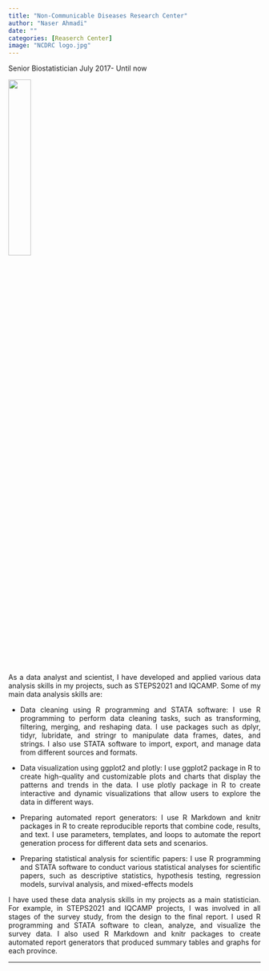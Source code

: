```yaml
---
title: "Non-Communicable Diseases Research Center"
author: "Naser Ahmadi"
date: ""
categories: [Reaserch Center]
image: "NCDRC logo.jpg"
---
```


 Senior Biostatistician 
 July 2017- Until now

<img src="NCDRC.png" style="height: 30%; width: 30%; object-fit: contain" onclick="window.open('https://www.linkedin.com/company/ncdrc/?trk=public_profile_experience-item_profile-section-card_image-click&originalSubdomain=nl', 'blank');"/>

<div style="text-align: justify">
As a data analyst and scientist, I have developed and applied various data analysis skills in my projects, such as STEPS2021 and IQCAMP. Some of my main data analysis skills are:

 * Data cleaning using R programming and STATA software: I use R programming to perform data cleaning tasks, such as transforming, filtering, merging, and reshaping data. I use packages such as dplyr, tidyr, lubridate, and stringr to manipulate data frames, dates, and strings. I also use STATA software to import, export, and manage data from different sources and formats.
 
 * Data visualization using ggplot2 and plotly: I use ggplot2 package in R to create  high-quality and customizable plots and charts that display the patterns and trends in the data. I use plotly package in R to create interactive and dynamic visualizations that allow users to explore the data in different ways.
 * Preparing automated report generators: I use R Markdown and knitr packages in R to create reproducible reports that combine code, results, and text. I use parameters, templates, and loops to automate the report generation process for different data sets and scenarios.
 
 * Preparing statistical analysis for scientific papers: I use R programming and STATA software to conduct various statistical analyses for scientific papers, such as descriptive statistics, hypothesis testing, regression models, survival analysis, and mixed-effects models
 
I have used these data analysis skills in my projects as a main statistician. For example, in STEPS2021 and IQCAMP projects, I was involved in all stages of the survey study, from the design to the final report. I used R programming and STATA software to clean, analyze, and visualize the survey data. I also used R Markdown and knitr packages to create automated report generators that produced summary tables and graphs for each province. 

</div>
----

